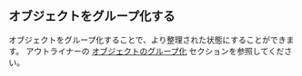 ## オブジェクトをグループ化する

オブジェクトをグループ化することで、より整理された状態にすることができます。
アウトライナーの [オブジェクトのグループ化](./outliner#group-objects) セクションを参照してください。









